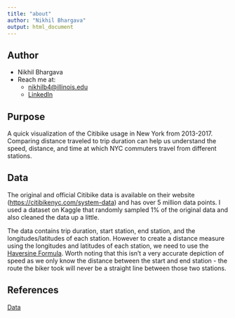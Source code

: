 ```yaml
---
title: "about"
author: "Nikhil Bhargava"
output: html_document
---
```


## Author

-   Nikhil Bhargava
-   Reach me at:
    -   [nikhilb4\@illinois.edu](mailto:nikhilb4@illinois.edu)
    -   [LinkedIn](https://www.linkedin.com/in/nikhilxbhargava/)

## Purpose

A quick visualization of the Citibike usage in New York from 2013-2017. Comparing distance traveled to trip duration can help us understand the speed, distance, and time at which NYC commuters travel from different stations.

## Data

The original and official Citibike data is available on their website (<https://citibikenyc.com/system-data>) and has over 5 million data points. I used a dataset on Kaggle that randomly sampled 1% of the original data and also cleaned the data up a little.

The data contains trip duration, start station, end station, and the longitudes/latitudes of each station. However to create a distance measure using the longitudes and latitudes of each station, we need to use the [Haversine Formula](https://en.wikipedia.org/wiki/Haversine_formula). Worth noting that this isn't a very accurate depiction of speed as we only know the distance between the start and end station - the route the biker took will never be a straight line between those two stations.

## References

[Data](https://www.kaggle.com/datasets/fatihb/citibike-sampled-data-2013-2017)
